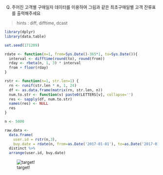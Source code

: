Q) 주어진 고객별 구매일자 데이터를 이용하여 그림과 같은 최초구매일별 고객 잔류표를 출력해주세요



> hints : diff, difftime, dcast

```r
library(dplyr)
library(data.table)

set.seed(171209)

rdate <- function(n=1, from=Sys.Date()-365*1, to=Sys.Date()){
  interval <- difftime(round(to), round(from))
  rday <- rbeta(n, 1, 3) * interval
  from + floor(rday)
}

rstr <- function(n=1, str.len=1) {
  rn <- runif(str.len * n, 1, 24)
  df <- as.data.frame(matrix(rn, str.len, n))
  num.to.str <- function(v) paste0(LETTERS[v], collapse='')
  res <- sapply(df, num.to.str)
  names(res) <- NULL
  res
}

n <- 5000

raw.data <-
  data.frame(
    user.id = rstr(n,3),
    buy.date = rdate(n, from=as.Date('2017-01-01'), to=as.Date('2017-01-15'))) %>% 
  distinct %>%
  arrange(user.id, buy.date)
```
![target!](retension_result.PNG)
